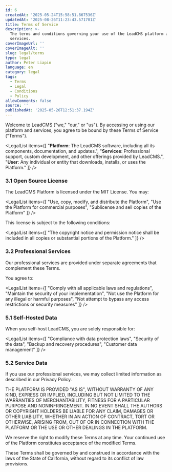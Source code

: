 ```yaml
---
id: 6
createdAt: '2025-05-24T15:58:51.867536Z'
updatedAt: '2025-08-26T11:23:43.571701Z'
title: Terms of Service
description: >-
  The terms and conditions governing your use of the LeadCMS platform and
  services.
coverImageUrl: ''
coverImageAlt: ''
slug: legal/terms
type: legal
author: Peter Liapin
language: en
category: legal
tags:
  - Terms
  - Legal
  - Conditions
  - Policy
allowComments: false
source: ''
publishedAt: '2025-05-26T12:51:37.194Z'
---
```


<LegalSection title="1. Introduction">

Welcome to LeadCMS ("we," "our," or "us"). By accessing or using our platform and services, you agree to be bound by these Terms of Service ("Terms").

</LegalSection>

<LegalSection title="2. Definitions">

<LegalList items={[
  "<strong>Platform</strong>: The LeadCMS software, including all its components, documentation, and updates.",
  "<strong>Services</strong>: Professional support, custom development, and other offerings provided by LeadCMS.",
  "<strong>User</strong>: Any individual or entity that downloads, installs, or uses the Platform."
]} />

</LegalSection>

<LegalSection title="3. License and Use Rights">

### 3.1 Open Source License

The LeadCMS Platform is licensed under the MIT License. You may:

<LegalList items={[
  "Use, copy, modify, and distribute the Platform",
  "Use the Platform for commercial purposes",
  "Sublicense and sell copies of the Platform"
]} />

This license is subject to the following conditions:

<LegalList items={[
  "The copyright notice and permission notice shall be included in all copies or substantial portions of the Platform."
]} />

### 3.2 Professional Services

Our professional services are provided under separate agreements that complement these Terms.

</LegalSection>

<LegalSection title="4. User Obligations">

You agree to:

<LegalList items={[
  "Comply with all applicable laws and regulations",
  "Maintain the security of your implementation",
  "Not use the Platform for any illegal or harmful purposes",
  "Not attempt to bypass any access restrictions or security measures"
]} />

</LegalSection>

<LegalSection title="5. Privacy and Data">

### 5.1 Self-Hosted Data

When you self-host LeadCMS, you are solely responsible for:

<LegalList items={[
  "Compliance with data protection laws",
  "Security of the data",
  "Backup and recovery procedures",
  "Customer data management"
]} />

### 5.2 Service Data

If you use our professional services, we may collect limited information as described in our Privacy Policy.

</LegalSection>

<LegalSection title="6. Warranty Disclaimer">

<DisclaimerBox>
THE PLATFORM IS PROVIDED "AS IS", WITHOUT WARRANTY OF ANY KIND, EXPRESS OR IMPLIED, INCLUDING BUT NOT LIMITED TO THE WARRANTIES OF MERCHANTABILITY, FITNESS FOR A PARTICULAR PURPOSE AND NONINFRINGEMENT.
</DisclaimerBox>

</LegalSection>

<LegalSection title="7. Limitation of Liability">

<DisclaimerBox>
IN NO EVENT SHALL THE AUTHORS OR COPYRIGHT HOLDERS BE LIABLE FOR ANY CLAIM, DAMAGES OR OTHER LIABILITY, WHETHER IN AN ACTION OF CONTRACT, TORT OR OTHERWISE, ARISING FROM, OUT OF OR IN CONNECTION WITH THE PLATFORM OR THE USE OR OTHER DEALINGS IN THE PLATFORM.
</DisclaimerBox>

</LegalSection>

<LegalSection title="8. Modifications to Terms">

We reserve the right to modify these Terms at any time. Your continued use of the Platform constitutes acceptance of the modified Terms.

</LegalSection>

<LegalSection title="9. Governing Law">

These Terms shall be governed by and construed in accordance with the laws of the State of California, without regard to its conflict of law provisions.

</LegalSection>

<LegalSection title="10. Contact">

<ContactInfo type="email" value="legal@leadcms.ai" label="Email" />

</LegalSection>
